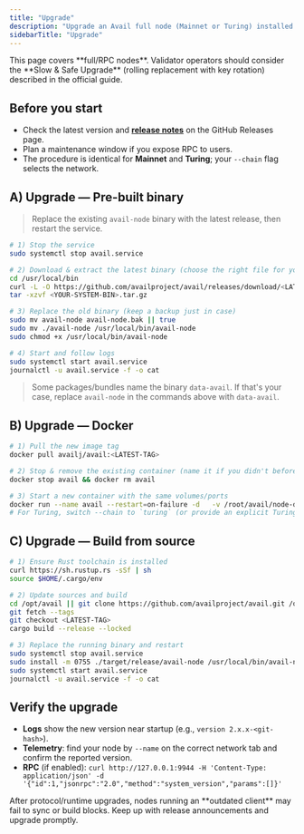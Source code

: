 ```yaml
---
title: "Upgrade"
description: "Upgrade an Avail full node (Mainnet or Turing) installed via pre-built binaries, Docker, or from source. Minimal, clear steps with verification and links to official docs."
sidebarTitle: "Upgrade"
---
```


<Note>
  This page covers **full/RPC nodes**. Validator operators should consider the **Slow & Safe Upgrade** (rolling replacement with key rotation) described in the official guide.
</Note>

## Before you start

- Check the latest version and [**release notes**](https://github.com/availproject/avail/releases/) on the GitHub Releases page.
- Plan a maintenance window if you expose RPC to users.
- The procedure is identical for **Mainnet** and **Turing**; your `--chain` flag selects the network.

## A) Upgrade — Pre-built binary

> Replace the existing `avail-node` binary with the latest release, then restart the service.

```bash
# 1) Stop the service
sudo systemctl stop avail.service

# 2) Download & extract the latest binary (choose the right file for your OS/arch)
cd /usr/local/bin
curl -L -O https://github.com/availproject/avail/releases/download/<LATEST-TAG>/<YOUR-SYSTEM-BIN>.tar.gz
tar -xzvf <YOUR-SYSTEM-BIN>.tar.gz

# 3) Replace the old binary (keep a backup just in case)
sudo mv avail-node avail-node.bak || true
sudo mv ./avail-node /usr/local/bin/avail-node
sudo chmod +x /usr/local/bin/avail-node

# 4) Start and follow logs
sudo systemctl start avail.service
journalctl -u avail.service -f -o cat
```

> Some packages/bundles name the binary `data-avail`. If that's your case, replace `avail-node` in the commands above with `data-avail`.

## B) Upgrade — Docker

```bash
# 1) Pull the new image tag
docker pull availj/avail:<LATEST-TAG>

# 2) Stop & remove the existing container (name it if you didn't before)
docker stop avail && docker rm avail

# 3) Start a new container with the same volumes/ports
docker run --name avail --restart=on-failure -d   -v /root/avail/node-data:/da/node-data   -p 9944:9944 -p 30333:30333   docker.io/availj/avail:<LATEST-TAG>   --chain mainnet -d ./output --name "<your-node-name>"
# For Turing, switch --chain to `turing` (or provide an explicit Turing chainspec path if needed)
```

## C) Upgrade — Build from source

```bash
# 1) Ensure Rust toolchain is installed
curl https://sh.rustup.rs -sSf | sh
source $HOME/.cargo/env

# 2) Update sources and build
cd /opt/avail || git clone https://github.com/availproject/avail.git /opt/avail && cd /opt/avail
git fetch --tags
git checkout <LATEST-TAG>
cargo build --release --locked

# 3) Replace the running binary and restart
sudo systemctl stop avail.service
sudo install -m 0755 ./target/release/avail-node /usr/local/bin/avail-node
sudo systemctl start avail.service
journalctl -u avail.service -f -o cat
```

## Verify the upgrade

- **Logs** show the new version near startup (e.g., `version 2.x.x-<git-hash>`).
- **Telemetry**: find your node by `--name` on the correct network tab and confirm the reported version.
- **RPC** (if enabled): `curl http://127.0.0.1:9944 -H 'Content-Type: application/json' -d '{"id":1,"jsonrpc":"2.0","method":"system_version","params":[]}'`

<Note>
  After protocol/runtime upgrades, nodes running an **outdated client** may fail to sync or build blocks. Keep up with release announcements and upgrade promptly.
</Note>